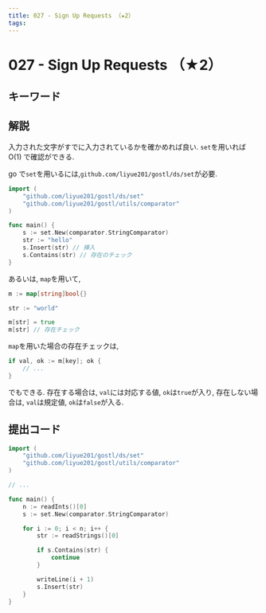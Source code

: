 ```yaml
---
title: 027 - Sign Up Requests （★2）
tags:
---
```


# 027 - Sign Up Requests （★2）

## キーワード

## 解説

入力された文字がすでに入力されているかを確かめれば良い. `set`を用いれば $\mathrm{O}(1)$ で確認ができる.

go で`set`を用いるには,`github.com/liyue201/gostl/ds/set`が必要.

```go
import (
    "github.com/liyue201/gostl/ds/set"
	"github.com/liyue201/gostl/utils/comparator"
)

func main() {
    s := set.New(comparator.StringComparator)
    str := "hello"
    s.Insert(str) // 挿入
    s.Contains(str) // 存在のチェック
}
```

あるいは, `map`を用いて,

```go
m := map[string]bool{}

str := "world"

m[str] = true
m[str] // 存在チェック
```

`map`を用いた場合の存在チェックは,

```go
if val, ok := m[key]; ok {
    // ...
}
```

でもできる. 存在する場合は, `val`には対応する値, `ok`は`true`が入り, 存在しない場合は, `val`は規定値, `ok`は`false`が入る.

## 提出コード

```go
import (
    "github.com/liyue201/gostl/ds/set"
	"github.com/liyue201/gostl/utils/comparator"
)

// ...

func main() {
	n := readInts()[0]
	s := set.New(comparator.StringComparator)

	for i := 0; i < n; i++ {
		str := readStrings()[0]

		if s.Contains(str) {
			continue
		}

		writeLine(i + 1)
		s.Insert(str)
	}
}
```
